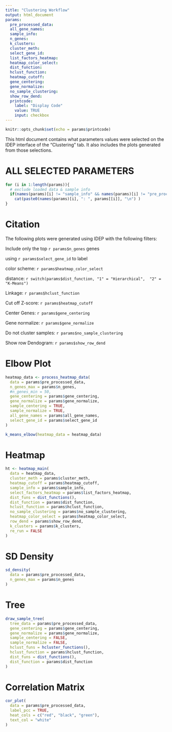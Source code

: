 ```yaml
---
title: "Clustering Workflow"
output: html_document
params:
  pre_processed_data:
  all_gene_names:
  sample_info:
  n_genes:
  k_clusters:
  cluster_meth:
  select_gene_id:
  list_factors_heatmap:
  heatmap_color_select:
  dist_function:
  hclust_function:
  heatmap_cutoff:
  gene_centering:
  gene_normalize:
  no_sample_clustering:
  show_row_dend:
  printcode:
    label: "Display Code"
    value: TRUE
    input: checkbox
---
```


```r
knitr::opts_chunk$set(echo = params$printcode)
```

<!-- This document cannot be knit directly from R studio -->

This html document contains what parameters values were selected on the IDEP interface of the "Clustering" tab. It also includes the plots generated from those selections.

# ALL SELECTED PARAMETERS

```r
for (i in 1:length(params)){
  # exclude loaded data & sample info
  if(names(params)[i] != "sample_info" && names(params)[i] != "pre_processed_data" && names(params)[i] != "all_gene_names")
    cat(paste0(names(params)[i], ": ", params[[i]], "\n") )
}
```

# Citation

The following plots were generated using IDEP with the following filters:

Include only the top `r params$n_genes` genes

using `r params$select_gene_id` to label

color scheme: `r params$heatmap_color_select `

distance: `r switch(params$dist_function,
"1" = "Hierarchical", 
"2" = "K-Means")`

Linkage: `r params$hclust_function`

Cut off Z-score: `r params$heatmap_cutoff`

Center Genes: `r params$gene_centering`

Gene normalize: `r params$gene_normalize`

Do not cluster samples: `r params$no_sample_clustering`

Show row Dendogram: `r params$show_row_dend` 

# Elbow Plot

```r
heatmap_data <- process_heatmap_data(
  data = params$pre_processed_data,
  n_genes_max = params$n_genes,
  #n_genes_min = 50,
  gene_centering = params$gene_centering,
  gene_normalize = params$gene_normalize,
  sample_centering = TRUE,
  sample_normalize = TRUE,
  all_gene_names = params$all_gene_names,
  select_gene_id = params$select_gene_id
)

k_means_elbow(heatmap_data = heatmap_data)
```

# Heatmap

```r
ht <- heatmap_main(
  data = heatmap_data,
  cluster_meth = params$cluster_meth,
  heatmap_cutoff = params$heatmap_cutoff,
  sample_info = params$sample_info,
  select_factors_heatmap = params$list_factors_heatmap,
  dist_funs = dist_functions(),
  dist_function = params$dist_function,
  hclust_function = params$hclust_function,
  no_sample_clustering = params$no_sample_clustering,
  heatmap_color_select = params$heatmap_color_select,
  row_dend = params$show_row_dend,
  k_clusters = params$k_clusters,
  re_run = FALSE
)
```

# SD Density

```r
sd_density(
  data = params$pre_processed_data,
  n_genes_max = params$n_genes
)
```

# Tree

```r
draw_sample_tree(
  tree_data = params$pre_processed_data,
  gene_centering = params$gene_centering,
  gene_normalize = params$gene_normalize,
  sample_centering = FALSE,
  sample_normalize = FALSE,
  hclust_funs = hcluster_functions(),
  hclust_function = params$hclust_function,
  dist_funs = dist_functions(),
  dist_function = params$dist_function
)
```

# Correlation Matrix

```r
cor_plot(
  data = params$pre_processed_data,
  label_pcc = TRUE,
  heat_cols = c("red", "black", "green"),
  text_col = "white"
)
```
